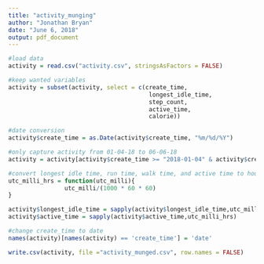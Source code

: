 ---
title: "activity_munging"
author: "Jonathan Bryan"
date: "June 6, 2018"
output: pdf_document
---

```{r}
#load data
activity = read.csv("activity.csv", stringsAsFactors = FALSE)

#keep wanted variables
activity = subset(activity, select = c(create_time,
                                        longest_idle_time,
                                        step_count,
                                        active_time, 
                                        calorie))

#date conversion
activity$create_time = as.Date(activity$create_time, "%m/%d/%Y") 

#only capture activity from 01-04-18 to 06-06-18
activity = activity[activity$create_time >= "2018-01-04" & activity$create_time <= "2018-06-06",]

#convert longest idle time, run time, walk time, and active time to hours
utc_milli_hrs = function(utc_milli){
                utc_milli/(1000 * 60 * 60)  
}

activity$longest_idle_time = sapply(activity$longest_idle_time,utc_milli_hrs)
activity$active_time = sapply(activity$active_time,utc_milli_hrs)

#change create_time to date
names(activity)[names(activity) == 'create_time'] = 'date'

write.csv(activity, file ="activity_munged.csv", row.names = FALSE)
```
